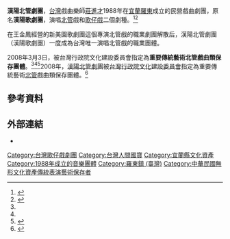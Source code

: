 {{Infobox Non-profit
| Non-profit_name = 漢陽北管劇團
| Non-profit_type = 
| founded_date = 1988年
| founder = [[莊進才|莊進才]]
| location = {{ROC-TW}}<br>[[宜蘭縣|宜蘭縣]][[羅東鎮_(臺灣)|羅東鎮]]
| key_people = 
| area_served = 
| focus = 
| method = 
| revenue =
| num_employees = 
| slogan = 
| homepage = {{Facebook|id=漢陽北管劇團-393475427342892|name=漢陽北管劇團}}
}}
'''漢陽北管劇團'''，[[台灣|台灣]]戲曲樂師[[莊進才|莊進才]]1988年在[[宜蘭縣|宜蘭]][[羅東鎮_(臺灣)|羅東]]成立的民營戲曲劇團，原名'''漢陽歌劇團'''，演唱[[北管|北管]]戲和[[歌仔戲|歌仔戲]]二個劇種。<ref name=":0">{{Cite web|title=莊進才|url=https://openmuseum.tw/muse/digi_object/5de8b9c30f9b1a81b5699f8bf09653f3|access-date=2021-10-21|work=開放博物館|publisher=中央研究院數位文化中心|language=zh-TW|archive-date=2021-10-24|archive-url=https://web.archive.org/web/20211024025016/https://openmuseum.tw/muse/digi_object/5de8b9c30f9b1a81b5699f8bf09653f3|dead-url=no}}</ref><ref name=":1">{{Cite web|title=莊進才|url=https://oralhistory.ncfta.gov.tw/artist/eb248f49-e6db-4b75-9889-449c1da55c8e|access-date=2021-10-21|work=技藝記憶|publisher=國立傳統藝術中心|language=zh-TW|archive-date=2021-10-21|archive-url=https://web.archive.org/web/20211021023452/https://oralhistory.ncfta.gov.tw/artist/eb248f49-e6db-4b75-9889-449c1da55c8e|dead-url=no}}</ref>

在王金鳳經營的新美園歌劇團這個專演北管戲的職業劇團解散后，漢陽北管劇團（漢陽歌劇團）一度成為台灣唯一演唱北管戲的職業團體。

2008年3月3日，被台灣行政院文化建設委員會指定為'''重要傳統藝術北管戲曲類保存團體'''。<ref name=":0" /><ref name=":1" /><ref name=":2">{{Cite web|title=漢陽北管劇團|url=https://www.ilccb.gov.tw/Video_Content.aspx?n=753AC72E109D879E&s=D62F818583066862|access-date=2021-10-21|publisher=宜蘭縣政府文化局|language=zh-TW|archive-date=2021-10-21|archive-url=https://web.archive.org/web/20211021095455/https://www.ilccb.gov.tw/Video_Content.aspx?n=753AC72E109D879E&s=D62F818583066862|dead-url=no}}</ref>2008年，[[漢陽北管劇團|漢陽北管劇團]]被[[台灣|台灣]][[行政院|行政院]][[文化建設委員會|文化建設委員會]]指定為重要傳統藝術[[北管|北管]]戲曲類保存團體。<ref name="接班">{{Cite web|title=國家級登錄重要傳統表演藝術北管戲曲保存團體－【漢陽北管劇團】創辦人－莊進才|url=https://ppsta.ncfta.gov.tw/home/zh-tw/beiguan|access-date=2021-10-21|work=接班人計畫|publisher=國立傳統藝術中心|language=zh-TW|archive-date=2021-10-21|archive-url=https://web.archive.org/web/20211021023450/https://ppsta.ncfta.gov.tw/home/zh-tw/beiguan|dead-url=no}}</ref>

== 參考資料 ==
{{reflist}}

== 外部連結 ==
*{{Facebook|id=漢陽北管劇團-393475427342892|name=漢陽北管劇團}}

{{宜蘭縣文化資產}}
[[Category:台灣歌仔戲劇團|Category:台灣歌仔戲劇團]]
[[Category:台灣人間國寶|Category:台灣人間國寶]]
[[Category:宜蘭縣文化資產|Category:宜蘭縣文化資產]]
[[Category:1988年成立的音樂團體|Category:1988年成立的音樂團體]]
[[Category:羅東鎮_(臺灣)|Category:羅東鎮 (臺灣)]]
[[Category:中華民國無形文化資產傳統表演藝術保存者|Category:中華民國無形文化資產傳統表演藝術保存者]]
